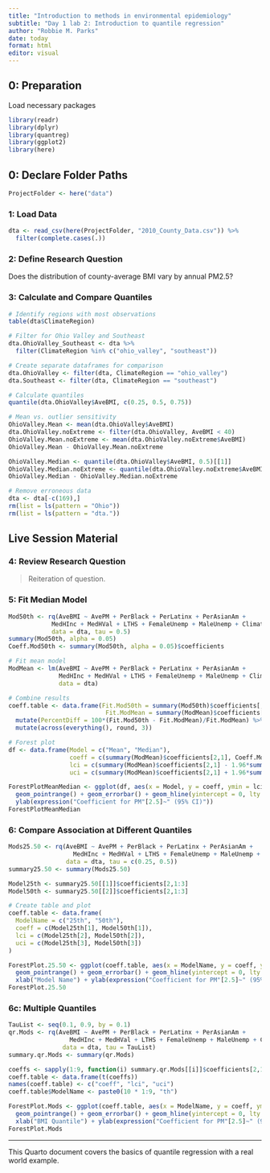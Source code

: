 ```yaml
---
title: "Introduction to methods in environmental epidemiology"
subtitle: "Day 1 lab 2: Introduction to quantile regression"
author: "Robbie M. Parks"
date: today
format: html
editor: visual
---
```



::: {.cell}
## 0: Preparation

Load necessary packages

```r
library(readr)
library(dplyr)
library(quantreg)
library(ggplot2)
library(here)
```
:::

::: {.cell}
## 0: Declare Folder Paths
```r
ProjectFolder <- here("data")
```
:::

### 1: Load Data

::: {.cell}
```r
dta <- read_csv(here(ProjectFolder, "2010_County_Data.csv")) %>%
  filter(complete.cases(.))
```
:::

### 2: Define Research Question

Does the distribution of county-average BMI vary by annual PM2.5?

### 3: Calculate and Compare Quantiles

::: {.cell}
```r
# Identify regions with most observations
table(dta$ClimateRegion)

# Filter for Ohio Valley and Southeast
dta.OhioValley_Southeast <- dta %>% 
  filter(ClimateRegion %in% c("ohio_valley", "southeast"))

# Create separate dataframes for comparison
dta.OhioValley <- filter(dta, ClimateRegion == "ohio_valley")
dta.Southeast <- filter(dta, ClimateRegion == "southeast")

# Calculate quantiles
quantile(dta.OhioValley$AveBMI, c(0.25, 0.5, 0.75))

# Mean vs. outlier sensitivity
OhioValley.Mean <- mean(dta.OhioValley$AveBMI)
dta.OhioValley.noExtreme <- filter(dta.OhioValley, AveBMI < 40)
OhioValley.Mean.noExtreme <- mean(dta.OhioValley.noExtreme$AveBMI)
OhioValley.Mean - OhioValley.Mean.noExtreme

OhioValley.Median <- quantile(dta.OhioValley$AveBMI, 0.5)[[1]]
OhioValley.Median.noExtreme <- quantile(dta.OhioValley.noExtreme$AveBMI, 0.5)[[1]]
OhioValley.Median - OhioValley.Median.noExtreme

# Remove erroneous data
dta <- dta[-c(169),]
rm(list = ls(pattern = "Ohio"))
rm(list = ls(pattern = "dta."))
```
:::


## Live Session Material

### 4: Review Research Question

> Reiteration of question.

### 5: Fit Median Model

::: {.cell}
```r
Mod50th <- rq(AveBMI ~ AvePM + PerBlack + PerLatinx + PerAsianAm + 
            MedHInc + MedHVal + LTHS + FemaleUnemp + MaleUnemp + ClimateRegion, 
            data = dta, tau = 0.5)
summary(Mod50th, alpha = 0.05)
Coeff.Mod50th <- summary(Mod50th, alpha = 0.05)$coefficients

# Fit mean model
ModMean <- lm(AveBMI ~ AvePM + PerBlack + PerLatinx + PerAsianAm + 
              MedHInc + MedHVal + LTHS + FemaleUnemp + MaleUnemp + ClimateRegion, 
              data = dta)

# Combine results
coeff.table <- data.frame(Fit.Mod50th = summary(Mod50th)$coefficients[,1],
                           Fit.ModMean = summary(ModMean)$coefficients[,1]) %>%
  mutate(PercentDiff = 100*(Fit.Mod50th - Fit.ModMean)/Fit.ModMean) %>% 
  mutate(across(everything(), round, 3))

# Forest plot
df <- data.frame(Model = c("Mean", "Median"),
                 coeff = c(summary(ModMean)$coefficients[2,1], Coeff.Mod50th[2,1]),
                 lci = c(summary(ModMean)$coefficients[2,1] - 1.96*summary(ModMean)$coefficients[2,2], Coeff.Mod50th[2,2]),
                 uci = c(summary(ModMean)$coefficients[2,1] + 1.96*summary(ModMean)$coefficients[2,2], Coeff.Mod50th[2,3]))

ForestPlotMeanMedian <- ggplot(df, aes(x = Model, y = coeff, ymin = lci, ymax = uci)) + 
  geom_pointrange() + geom_errorbar() + geom_hline(yintercept = 0, lty = 2) +
  ylab(expression("Coefficient for PM"[2.5]~" (95% CI)"))
ForestPlotMeanMedian
```
:::

### 6: Compare Association at Different Quantiles

::: {.cell}
```r
Mods25.50 <- rq(AveBMI ~ AvePM + PerBlack + PerLatinx + PerAsianAm + 
                  MedHInc + MedHVal + LTHS + FemaleUnemp + MaleUnemp + ClimateRegion, 
                data = dta, tau = c(0.25, 0.5))
summary25.50 <- summary(Mods25.50)

Model25th <- summary25.50[[1]]$coefficients[2,1:3]
Model50th <- summary25.50[[2]]$coefficients[2,1:3]

# Create table and plot
coeff.table <- data.frame(
  ModelName = c("25th", "50th"),
  coeff = c(Model25th[1], Model50th[1]),
  lci = c(Model25th[2], Model50th[2]),
  uci = c(Model25th[3], Model50th[3])
)

ForestPlot.25.50 <- ggplot(coeff.table, aes(x = ModelName, y = coeff, ymin = lci, ymax = uci)) +
  geom_pointrange() + geom_errorbar() + geom_hline(yintercept = 0, lty = 2) +
  xlab("Model Name") + ylab(expression("Coefficient for PM"[2.5]~" (95% CI)"))
ForestPlot.25.50
```
:::

### 6c: Multiple Quantiles

::: {.cell}
```r
TauList <- seq(0.1, 0.9, by = 0.1)
qr.Mods <- rq(AveBMI ~ AvePM + PerBlack + PerLatinx + PerAsianAm + 
                 MedHInc + MedHVal + LTHS + FemaleUnemp + MaleUnemp + ClimateRegion, 
               data = dta, tau = TauList)
summary.qr.Mods <- summary(qr.Mods)

coeffs <- sapply(1:9, function(i) summary.qr.Mods[[i]]$coefficients[2,1:3])
coeff.table <- data.frame(t(coeffs))
names(coeff.table) <- c("coeff", "lci", "uci")
coeff.table$ModelName <- paste0(10 * 1:9, "th")

ForestPlot.Mods <- ggplot(coeff.table, aes(x = ModelName, y = coeff, ymin = lci, ymax = uci)) + 
  geom_pointrange() + geom_errorbar() + geom_hline(yintercept = 0, lty = 2) +
  xlab("BMI Quantile") + ylab(expression("Coefficient for PM"[2.5]~" (95% CI)"))
ForestPlot.Mods
```
:::

---

This Quarto document covers the basics of quantile regression with a real world example.

